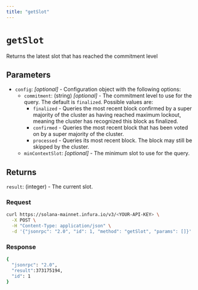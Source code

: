 ```yaml
---
title: "getSlot"
---
```



# `getSlot`

Returns the latest slot that has reached the commitment level

## Parameters

- `config`: _[optional]_  - Configuration object with the following options:
    - `commitment`: (string) _[optional]_  - The commitment level to use for the query. The default is `finalized`. Possible values are:
        - `finalized` - Queries the most recent block confirmed by a super majority of the cluster as having
            reached maximum lockout, meaning the cluster has recognized this block as finalized.
        - `confirmed` - Queries the most recent block that has been voted on by a super majority of the cluster.
        - `processed` - Queries its most recent block. The block may still be skipped by the cluster.
    - `minContextSlot`: _[optional]_ - The minimum slot to use for the query.

## Returns

`result`: (integer) - The current slot.

### Request

<Tabs>
  <TabItem value="curl">

  ```bash
  curl https://solana-mainnet.infura.io/v3/<YOUR-API-KEY> \
    -X POST \
    -H "Content-Type: application/json" \
    -d '{"jsonrpc": "2.0", "id": 1, "method": "getSlot", "params": []}'
   ```

  </TabItem>
</Tabs>

### Response

<Tabs>
  <TabItem value="JSON">

  ```bash
  {
    "jsonrpc": "2.0",
    "result":373175194,
    "id": 1
  }
  ```

  </TabItem>
</Tabs>